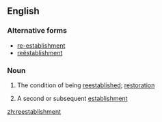 ==English==

===Alternative forms===
*[[re-establishment]]
* [[reëstablishment]]

===Noun===
{{en-noun|~}}

# {{context|uncountable|lang=en}} The condition of being [[reestablish]]ed; [[restoration]]
# {{context|countable|lang=en}} A second or subsequent [[establishment]]

[[zh:reestablishment]]